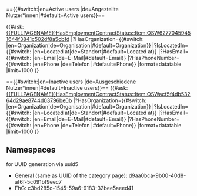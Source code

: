 =={{#switch:{{USERLANGUAGECODE}}|en=Active users |de=Angestellte Nutzer*innen|#default=Active users}}==

{{#ask: [[{{FULLPAGENAME}}]][[HasEmploymentContractStatus::Item:OSW62770459451644f3841c502df8a5cb1d]]
|?HasOrganization={{#switch: {{USERLANGUAGECODE}} |en=Organization|de=Organisation|#default=Organization}}
|?IsLocatedIn={{#switch: {{USERLANGUAGECODE}} |en=Located at|de=Standort|#default=Located at}}
|?HasEmail={{#switch: {{USERLANGUAGECODE}} |en=Email|de=E-Mail|#default=Email}}
|?HasPhoneNumber={{#switch: {{USERLANGUAGECODE}} |en=Phone |de=Telefon |#default=Phone}}
|format=datatable
|limit=1000
}}

=={{#switch:{{USERLANGUAGECODE}}|en=Inactive users |de=Ausgeschiedene Nutzer*innen|#default=Inactive users}}==
{{#ask: [[{{FULLPAGENAME}}]][[HasEmploymentContractStatus::Item:OSWacf5f4db53264d29ae8744d03796be0b]]
|?HasOrganization={{#switch: {{USERLANGUAGECODE}} |en=Organization|de=Organisation|#default=Organization}}
|?IsLocatedIn={{#switch: {{USERLANGUAGECODE}} |en=Located at|de=Standort|#default=Located at}}
|?HasEmail={{#switch: {{USERLANGUAGECODE}} |en=Email|de=E-Mail|#default=Email}}
|?HasPhoneNumber={{#switch: {{USERLANGUAGECODE}} |en=Phone |de=Telefon |#default=Phone}}
|format=datatable
|limit=1000
}}

== Namespaces ==
for UUID generation via uuid5

* General (same as UUID of the category page): d9aa0bca-9b00-40d8-af6f-5c091bf9eec7 
* FhG: c3bd285c-1545-59a6-9183-32bee5aeed41